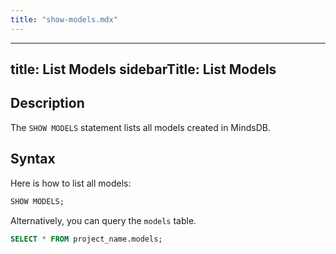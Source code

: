 ```yaml
---
title: "show-models.mdx"
---
```


---
title: List Models
sidebarTitle: List Models
---

## Description

The `SHOW MODELS` statement lists all models created in MindsDB.

## Syntax

Here is how to list all models:

```sql
SHOW MODELS;
```

Alternatively, you can query the `models` table.

```sql
SELECT * FROM project_name.models;
```
